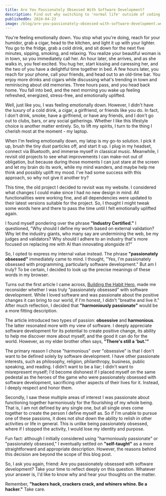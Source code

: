 ```yaml
---
title: Are You Passionately Obsessed With Software Development?
description: Find out why switching to 'normal life' outside of coding might be tough for you.
publishedOn: 2024-04-23
image: /blog/are-you-passionately-obsessed-with-software-development.webp
---
```


You're feeling emotionally down. You stop what you're doing, reach for your humidor, grab a cigar, head to the kitchen,
and light it up with your lighter. You go to the fridge, grab a cold drink, and sit down for the next five minutes,
sipping, smoking, and relaxing. You realize your beautiful woman is in town, so you immediately call her. An hour
later, she arrives, and as she walks in, you feel excited. You hug her, start kissing and caressing her, and the two of
you have a delightful time together in bed. A few hours later, you reach for your phone, call your friends, and head out
to an old-time bar. You enjoy more drinks and cigars while discussing what's trending in town and reminiscing about old
memories. Three hours pass, and you head back home. You fall into bed, and the next morning you wake up feeling
refreshed, energized, stress-free, and emotionally uplifted.

Well, just like you, I was feeling emotionally down. However, I didn't have the luxury of a cold drink, a cigar, a
girlfriend, or friends like you do. In fact, I don't drink, smoke, have a girlfriend, or have any friends, and I don't
go out to clubs, bars, or any social gatherings. Whether I like this lifestyle choice is another matter entirely. So, to
lift my spirits, I turn to the thing I cherish most at the moment - my laptop.

When I'm feeling emotionally down, my latop is my go-to solution. I pick it up, brush the tiny dust particles off, and
start it up. I plug in my headset, connect via Bluetooth, and immerse myself in classical music. Meanwhile, I revisit
old projects to see what improvements I can make-not out of obligation, but because during those moments I can just
stare at the screen and let my brain do its work, while my mind wanders, and maybe help me think and possibly uplift my
mood. I've had some success with this approach, so why not give it another try?

This time, the old project I decided to revisit was my website. I considered what changes I could make since I had no
new design in mind. All functionalities were working fine, and all dependencies were updated to their latest versions
suitable for the project. So, I thought I might tweak some words here and there to pass the time until I felt
emotionally uplifted again.

I found myself pondering over the phrase **"Industry Certified."** I questioned,
"Why should I define my worth based on external validation? Why let the industry giants, who many say are undermining
the web, be my judges and validators? Why should I adhere to an industry that's more focused on replacing me with AI
than innovating alongside it?"

So, I opted to express my internal value instead. The phrase **"passionately obsessed"** immediately came to mind. I
thought, "Yes, I'm passionately obsessed with programming, particularly software development." But am I truly? To be
certain, I decided to look up the precise meanings of these words in my browser.

Turns out the first article I came across,
[Building the Habit Hero](https://www.psychologytoday.com/gb/blog/building-the-habit-hero/202008/two-types-passion-harmonious-vs-obsessive),
made me reconsider whether I was truly "passionately obsessed" with software development. While I loved software and was
passionate about the positive changes it can bring to our world, if I'm honest, I didn't "breathe and live it." After
much reflection, I decided that **"harmoniously passionate"** would be a more fitting description.

The article introduced two types of passion: **obsessive** and **harmonious**. The latter resonated more with my view of
software. I deeply appreciate software development for its potential to create positive change, its ability to help me
discover more about myself, and the good it can do for the world. However, as my elder brother often says,
**"There's still a 'but.'"**

The primary reason I chose "harmonious" over "obsessive" is that I don't want to be defined solely by software
development. I have other passionate interests, such as philosophy, religion, philanthropy, business, public speaking,
and reading. I didn’t want to be a liar; I didn't want to misrepresent myself; I'd become dishonest if I placed myself
on the same pedestal as the heroes of the game who were passionately obsessed with software development, sacrificing
other aspects of their lives for it. Instead, I deeply respect and honor them.

Secondly, I saw these multiple areas of interest I was passionate about functioning together harmoniously for the
flourishing of my whole being. That is, I am not defined by any single one, but all single ones come together to create
the person I define myself as. So if I'm unable to pursue one of these passions, it does not shut down the ability to
relish in other activities or life in general. This is unlike being passionately obsessed, where if I stopped the
activity, I would lose my identity and purpose.

Fun fact: although I initially considered using "harmoniously passionate" or "passionately obsessed," I eventually
settled on **"self-taught"** as a more straightforward and appropriate description. However, the reasons behind this
decision are beyond the scope of this blog post.

So, I ask you again, friend: Are you passionately obsessed with software development? Take your time to reflect deeply
on this question. Whatever your answer is, I'd like to know why and hear your thoughts on the matter.

Remember, **"hackers hack, crackers crack, and whiners whine. Be a hacker."** Take care.
